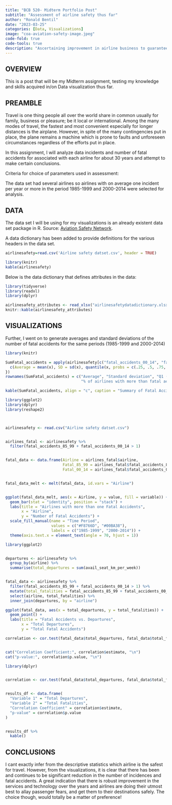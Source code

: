 ```yaml
---
title: "BCB 520- Midterm Portfolio Post"
subtitle: "Assessment of airline safety thus far"
author: "Ronald Bentil"
date: "2023-03-25"
categories: [Data, Visualizations]
image: "coa-aviation-safety-image.jpeg"
code-fold: true
code-tools: true
description: "Ascertaining improvement in airline business to guarantee passenger safety and satisfaction"
---
```


## OVERVIEW

This is a post that will be my Midterm assignment, testing my knowledge and skills acquired in/on Data visualization thus far. 

## PREAMBLE
Travel is one thing people all over the world share in common usually for family, business or pleasure; be it local or international. Among the many modes of travel, the fastest and most convenient especially for longer distances is the airplane. However, in spite of the many contingencies put in place, the plane remains a machine which is prone to faults and unforeseen circumstances regardless of the efforts put in place.

In this assignment, I will analyze data incidents and number of fatal accidents for associated with each airline for about 30 years and attempt to make  certain conclusions.

Criteria for choice of parameters used in assessment:

The data set had several airlines so airlines with on average one incident per year or more in the period 1985-1999 and 2000-2014 were selected for analysis. 

## DATA
The data set I will be using for my visualizations is an already existent data set package in R. 
Source:
[Aviation Safety Network](https://r-data.pmagunia.com/dataset/airline-safety).


A data dictionary has  been added to provide definitions for the various headers in the data set. 

```r
airlinesafety=read.csv('Airline safety datset.csv', header = TRUE)

library(knitr)
kable(airlinesafety)


```

Below is the data dictionary that defines attributes in the data:

```r
library(tidyverse)
library(readxl)
library(dplyr)

airlinesafety_attributes <- read_xlsx("airlinesafetydatadictionary.xlsx")
knitr::kable(airlinesafety_attributes)

```
## VISUALIZATIONS

Further, I went on to generate averages and standard deviations of the number of fatal accidents for the same periods (1985-1999 and 2000-2014)
```r
library(knitr)

SumFatal_accidents = apply(airlinesafety[c("fatal_accidents_00_14", "fatal_accidents_85_99")], MARGIN = 2, FUN = function(x) {
  c(Average = mean(x), SD = sd(x), quantile(x, probs = c(.25, .5, .75, 1)), 100*mean(x > 1))
})
rownames(SumFatal_accidents) = c("Average", "Standard deviation", "Q1 (<25%)", "Median", "Q3 (<75%)", "Max",
                                 "% of airlines with more than fatal accident in 15 years")

kable(SumFatal_accidents, align = "c", caption = "Summary of Fatal Accidents")
```

```r
library(ggplot2)
library(dplyr)
library(reshape2)



airlinesafety <- read.csv("Airline safety datset.csv")


airlines_fatal <- airlinesafety %>%
  filter(fatal_accidents_85_99 + fatal_accidents_00_14 > 1)


fatal_data <- data.frame(Airline = airlines_fatal$airline,
                         Fatal_85_99 = airlines_fatal$fatal_accidents_85_99,
                         Fatal_00_14 = airlines_fatal$fatal_accidents_00_14)


fatal_data_melt <- melt(fatal_data, id.vars = "Airline")


ggplot(fatal_data_melt, aes(x = Airline, y = value, fill = variable)) +
  geom_bar(stat = "identity", position = "stack") +
  labs(title = "Airlines with more than one Fatal Accidents",
       x = "Airline",
       y = "Number of Fatal Accidents") +
  scale_fill_manual(name = "Time Period",
                    values = c("#F8766D", "#00BA38"),
                    labels = c("1985-1999", "2000-2014")) +
  theme(axis.text.x = element_text(angle = 70, hjust = 1))


```




```r
library(ggplot2)


departures <- airlinesafety %>%
  group_by(airline) %>%
  summarise(total_departures = sum(avail_seat_km_per_week))


fatal_data <- airlinesafety %>%
  filter(fatal_accidents_85_99 + fatal_accidents_00_14 > 1) %>%
  mutate(total_fatalities = fatal_accidents_85_99 + fatal_accidents_00_14) %>%
  select(airline, total_fatalities) %>%
  inner_join(departures, by = "airline")

ggplot(fatal_data, aes(x = total_departures, y = total_fatalities)) +
  geom_point() +
  labs(title = "Fatal Accidents vs. Departures",
       x = "Total Departures",
       y = "Total Fatal Accidents")


```

```r

correlation <- cor.test(fatal_data$total_departures, fatal_data$total_fatalities)


cat("Correlation Coefficient:", correlation$estimate, "\n")
cat("p-value:", correlation$p.value, "\n")

library(dplyr)


correlation <- cor.test(fatal_data$total_departures, fatal_data$total_fatalities)


results_df <- data.frame(
  "Variable 1" = "Total Departures",
  "Variable 2" = "Total Fatalities",
  "Correlation Coefficient" = correlation$estimate,
  "p-value" = correlation$p.value
)


results_df %>%
  kable()

```

## CONCLUSIONS
I cant exactly infer from the descriptive statistics which airline is the safest for travel. However, from the visualizations, it is clear that there has been and continues to be significant reduction in the number of incidences and fatal accidents. A great indication that there is robust improvement in the services and technology over the years and airlines are doing their utmost best to allay passenger fears, and get them to their destinations safely. The choice though, would totally be a matter of preference! 



